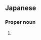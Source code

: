 ==Japanese==
{{ja-kanjitab|川|合}}

===Proper noun===
{{ja-pos|かわい|proper}}

# {{surname|lang=ja|sort=かわい}}